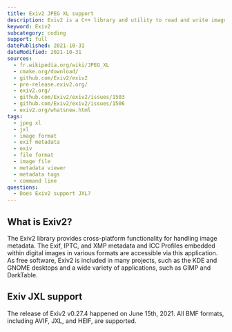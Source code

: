 ```yaml
---
title: Exiv2 JPEG XL support
description: Exiv2 is a C++ library and utility to read and write image metadata. Learn how to read JXL images within Exiv2.
keyword: Exiv2
subcategory: coding
support: full
datePublished: 2021-10-31
dateModified: 2021-10-31
sources:
  - fr.wikipedia.org/wiki/JPEG_XL
  - cmake.org/download/
  - github.com/Exiv2/exiv2
  - pre-release.exiv2.org/
  - exiv2.org/
  - github.com/Exiv2/exiv2/issues/1503
  - github.com/Exiv2/exiv2/issues/1506
  - exiv2.org/whatsnew.html
tags:
  - jpeg xl
  - jxl
  - image format
  - exif metadata
  - exiv
  - file format
  - image file
  - metadata viewer
  - metadata tags
  - command line
questions:
  - Does Exiv2 support JXL?
---
```


## What is Exiv2?

The Exiv2 library provides cross-platform functionality for handling image metadata. The Exif, IPTC, and XMP metadata and ICC Profiles embedded within digital images in various formats are accessible via this application. As free software, Exiv2 is included in many projects, such as the KDE and GNOME desktops and a wide variety of applications, such as GIMP and DarkTable.

## Exiv JXL support

The release of Exiv2 v0.27.4 happened on June 15th, 2021. All BMF formats, including AVIF, JXL, and HEIF, are supported.
